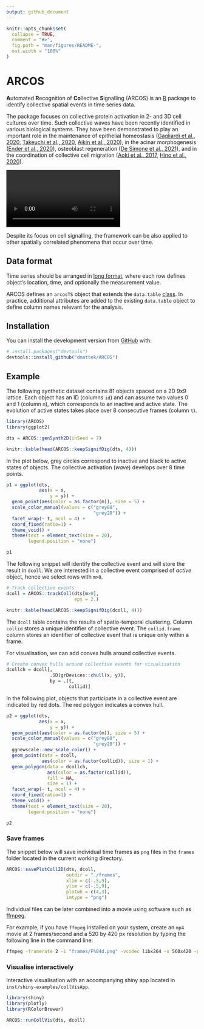 ```yaml
---
output: github_document
---
```


<!-- README.md is generated from README.Rmd. Please edit that file -->

```r
knitr::opts_chunk$set(
  collapse = TRUE,
  comment = "#>",
  fig.path = "man/figures/README-",
  out.width = "100%"
)
```

# ARCOS

<!-- badges: start -->
<!-- badges: end -->

**A**utomated **R**ecognition of **Co**llective **S**ignalling (ARCOS) is an [R](https://www.r-project.org) package to identify collective spatial events in time series data.

The package focuses on collective protein activation in 2- and 3D cell cultures over time. Such collective waves have been recently identified in various biological systems. They have been demonstrated to play an important role in the maintenance of epithelial homeostasis ([Gagliardi et al., 2020](https://doi.org/10.1016/j.devcel.2021.05.007), [Takeuchi et al., 2020](https://doi.org/10.1016/j.cub.2019.11.089), [Aikin et al., 2020](https://doi.org/10.7554/eLife.60541)), in the acinar morphogenesis ([Ender et al., 2020](https://doi.org/10.1101/2020.11.20.387167)), osteoblast regeneration ([De Simone et al., 2021](https://doi.org/10.1038/s41586-020-03085-8)), and in the coordination of collective cell migration ([Aoki et al., 2017](https://doi.org/10.1016/j.devcel.2017.10.016), [Hino et al., 2020](https://doi.org/10.1016/j.devcel.2020.05.011)).

![](https://user-images.githubusercontent.com/25979488/123080758-8d053180-d41d-11eb-9d05-b17786091696.mp4)

Despite its focus on cell signalling, the framework can be also applied to other spatially correlated phenomena that occur over time.

## Data format

Time series should be arranged in [long format](https://en.wikipedia.org/wiki/Wide_and_narrow_data#Narrow), where each row defines object's location, time, and optionally the measurement value.

ARCOS defines an `arcosTS` object that extends the `data.table` [class](https://cran.r-project.org/web/packages/data.table/). In practice, additional attributes are added to the existing `data.table` object to define column names relevant for the analysis.

## Installation

You can install the development version from [GitHub](https://github.com/dmattek/ARCOS) with:

``` r
# install.packages("devtools")
devtools::install_github("dmattek/ARCOS")
```

## Example

The following synthetic dataset contains 81 objects spaced on a 2D 9x9 lattice. Each object has an ID (columns `id`) and can assume two values 0 and 1 (column `m`), which corresponds to an inactive and active state. The evolution of active states takes place over 8 consecutive frames (column `t`).

```r
library(ARCOS)
library(ggplot2)

dts = ARCOS::genSynth2D(inSeed = 7)
```

```r
knitr::kable(head(ARCOS::keepSignifDig(dts, 4)))
```

In the plot below, grey circles correspond to inactive and black to active states of objects. The collective activation (*wave*) develops over 8 time points.

```r
p1 = ggplot(dts,
            aes(x = x,
                y = y)) +
  geom_point(aes(color = as.factor(m)), size = 5) +
  scale_color_manual(values = c("grey80",
                                "grey20")) +
  facet_wrap(~ t, ncol = 4) +
  coord_fixed(ratio=1) +
  theme_void() +
  theme(text = element_text(size = 20),
        legend.position = "none")

p1
```

The following snippet will identify the collective event and will store the result in `dcoll`. We are interested in a collective event comprised of *active* object, hence we select rows with `m>0`.

```r
# Track collective events
dcoll = ARCOS::trackColl(dts[m>0], 
                         eps = 2.)
```

```r
knitr::kable(head(ARCOS::keepSignifDig(dcoll, 4)))
```

The `dcoll` table contains the results of spatio-temporal clustering. Column `collid` stores a unique identifier of collective event. The `collid.frame` column stores an identifier of collective event that is unique only within a frame.

For visualisation, we can add convex hulls around collective events.

```r
# Create convex hulls around collective events for visualisation
dcollch = dcoll[,
                .SD[grDevices::chull(x, y)],
                by = .(t,
                       collid)]
```

In the following plot, objects that participate in a collective event are indicated by red dots. The red polygon indicates a convex hull.

```r
p2 = ggplot(dts,
            aes(x = x,
                y = y)) +
  geom_point(aes(color = as.factor(m)), size = 5) +
  scale_color_manual(values = c("grey80",
                                "grey20")) +
  ggnewscale::new_scale_color() +
  geom_point(data = dcoll,
             aes(color = as.factor(collid)), size = 1) +
  geom_polygon(data = dcollch,
               aes(color = as.factor(collid)),
               fill = NA, 
               size = 1) +
  facet_wrap(~ t, ncol = 4) +
  coord_fixed(ratio=1) +
  theme_void() +
  theme(text = element_text(size = 20),
        legend.position = "none")

p2
```

### Save frames

The snippet below will save individual time frames as `png` files in the `frames` folder located in the current working directory.

```r
ARCOS::savePlotColl2D(dts, dcoll, 
                      outdir = "./frames",
                      xlim = c(-.5,9),
                      ylim = c(-.5,9),
                      plotwh = c(4,3),
                      imtype = "png")
```

Individual files can be later combined into a movie using software such as [ffmpeg](http://ffmpeg.org). 

For example, if you have `ffmpeg` installed on your system, create an `mp4` movie at 2 frames/second and a 520 by 420 px resolution by typing the following line in the command line:

```bash
ffmpeg -framerate 2 -i "frames/F%04d.png" -vcodec libx264 -s 560x420 -pix_fmt yuv420p frames-all.mp4
```


### Visualise interactively

Interactive visualisation with an accompanying shiny app located in `inst/shiny-examples/collVisApp`.

```r
library(shiny)
library(plotly)
library(RColorBrewer)

ARCOS::runCollVis(dts, dcoll)
```
